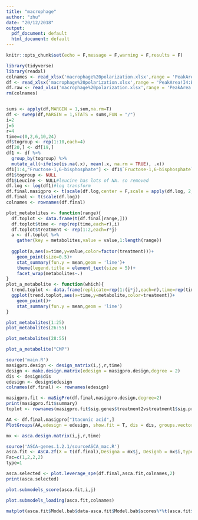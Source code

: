 ```yaml
---
title: "macrophage"
author: "zhu"
date: "20/12/2018"
output:
  pdf_document: default
  html_document: default
---
```


```r
knitr::opts_chunk$set(echo = F,message = F,warning = F,results = F)
```

```r
library(tidyverse)
library(readxl)
colnames <- read_xlsx('macrophage%20polarization.xlsx',range = 'PeakArea!I1:BL1')
df <- read_xlsx('macrophage%20polarization.xlsx',range = 'PeakArea!I4:BL43',col_names = colnames(colnames))
df.raw <- read_xlsx('macrophage%20polarization.xlsx',range = 'PeakArea!I4:BL43',col_names = colnames(colnames))
rm(colnames)


sums <- apply(df,MARGIN = 1,sum,na.rm=T)
df <- sweep(df,MARGIN = 1,STATS = sums,FUN = "/")
i=2
j=5
r=4
time=c(0,2,6,10,24)
df$togroup <- rep(1:10,each=4)
df[20,] <- df[19,]
df1 <- df %>% 
  group_by(togroup) %>% 
  mutate_all(~ifelse(is.na(.x), mean(.x, na.rm = TRUE), .x))
df1[1:4,"Fructose-1,6-bisphosphate"] <- df1$`Fructose-1,6-bisphosphate`[5]#fill NA with mean of replicates. F16B is missing values at entire time 1 control. filled with values at time 1 treatment
df1$togroup <- NULL
df1$Leucine <- NULL#leucine has lots of NA. so removed
df.log <- log(df1)#log transform
df.final.masigpro <- t(scale(df.log,center = F,scale = apply(df.log, 2, sd, na.rm = TRUE)))
df.final <- t(scale(df.log))
colnames <- rownames(df.final)
```

```r
plot_metabolites <- function(range){
  df.toplot <- data.frame(t(df.final[range,]))
  df.toplot$time <- rep(rep(time,each=r),i)
  df.toplot$treatment <- rep(1:2,each=r*j)
  a <- df.toplot %>% 
    gather(key = metabolites,value = value,1:length(range))
  
  ggplot(a,aes(x=time,y=value,color=factor(treatment)))+
    geom_point(size=0.5)+
    stat_summary(fun.y = mean,geom = 'line')+
    theme(legend.title = element_text(size = 5))+
    facet_wrap(metabolites~.)
}
plot_a_metabolite <- function(which){
  trend.toplot <- data.frame(replicate=rep(1:(i*j),each=r),time=rep(time,each=r),treatment=factor(rep(1:i,each=j*r)),metabolite=df.final[which,])
  ggplot(trend.toplot,aes(x=time,y=metabolite,color=treatment))+
    geom_point()+
    stat_summary(fun.y = mean,geom = 'line')
}
```

```r
plot_metabolites(1:25)
plot_metabolites(26:55)
```

```r
plot_metabolites(28:55)
```

```r
plot_a_metabolite("CMP")
```


```r
source('main.R')
masigpro.design <- design_matrix(i,j,r,time)
design <- make.design.matrix(edesign = masigpro.design,degree = 2)
dis <- design$dis
edesign <- design$edesign
colnames(df.final) <- rownames(edesign)

masigpro.fit <- maSigPro(df.final,masigpro.design,degree=2)
print(masigpro.fit$summary)
toplot <- rownames(masigpro.fit$sig.genes$treatment2vstreatment1$sig.profiles)
```
```r
AA <- df.final.masigpro["Itaconic acid",]
PlotGroups(AA,edesign = edesign, show.fit = T, dis = dis, groups.vector = design$groups.vector)
```

```r
mx <- asca.design.matrix(i,j,r,time)

source('ASCA-genes.1.2.1/sourceASCA_mac.R')
asca.fit <- ASCA.2f(X = t(df.final),Designa = mx$j, Designb = mx$i,type = 1, Fac = c(1,2,2,2))
Fac=c(1,2,2,2)
type=1
```

```r
asca.selected <- plot.leverage_spe(df.final,asca.fit,colnames,2)
print(asca.selected)
```
```r
plot.submodels_score(asca.fit,i,j)
```
```r
plot.submodels_loading(asca.fit,colnames)
```
```r
matplot(asca.fit$Model.bab$data-asca.fit$Model.bab$scores%*%t(asca.fit$Model.bab$loadings),type = 'l')
```




